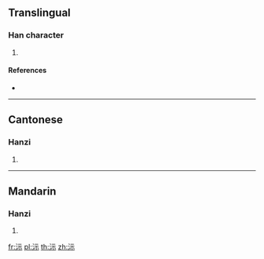 {{character info/new}}
==Translingual==

===Han character===
{{Han char|rn=85|rad=水|as=05|sn=8|four=31191|canj=EMMF|ids=⿰氵示}}

# {{defn|Han|sort=水05}}

====References====
* {{Han ref|kx=0613.120|dkj=17248|dj=1007.030|hdz=31578.030|uh=6CB6|ud=27830|bh=CCF3|bd=52467}}

----

==Cantonese==

===Hanzi===
{{yue-hanzi|jyut=[[ji4]]|y=yi4}}

# {{defn|lang=yue|sort=水05}}

----

==Mandarin==

===Hanzi===
{{cmn-hanzi|pin=[[yí]] ([[yi2]]), [[chí]] ([[chi2]]), [[shì]] ([[shi4]])|wg=i<sup>2</sup>, ch'ih<sup>2</sup>, shih<sup>4</sup>}}

# {{defn|lang=cmn|sort=水05}}

[[fr:沶]]
[[pl:沶]]
[[th:沶]]
[[zh:沶]]